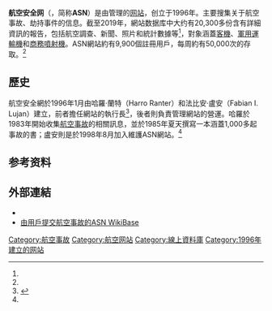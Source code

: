 {{refimprove|time=2011-10-14T09:26:23+00:00}}
{{NoteTA
|G1=IT
|1=zh-cn:商务喷气式飞机; zh-tw:商務噴射機
|2=zh-cn:首席执行官;zh-hk:行政總裁;zh-tw:執行長;zh-mo:行政總裁;
}}
{{Infobox website
|name            = 航空安全网
|native_name     = Aviation Safety Network
|native_name_lang= en
|url             = {{URL|https://aviation-safety.net/}}
|type            = [[数据库|数据库]]
|language        = [[英语|英语]]、[[法語|法語]]、[[德語|德語]]、[[西班牙語|西班牙語]]、[[荷蘭語|荷蘭語]]
|owner           = {{tsl|en|Flight Safety Foundation|飛行安全基金會}}
|author          = 哈羅·蘭特（Harro Ranter）<br>法比安·盧安（Fabian I. Lujan）
|launch_date     = {{Start date and age|1996|1}}
|current_status  = 活跃
}}

'''航空安全网'''（{{lang-en|Aviation Safety Network}}，简称'''ASN'''）是由{{tsl|en|Flight Safety Foundation|飛行安全基金會}}管理的[[网站|网站]]，创立于1996年。主要搜集关于航空事故、劫持事件的信息。截至2019年，網站数据库中大约有20,300多份含有詳細資訊的報告，包括航空調查、新聞、照片和統計數據等<ref name="auto"/>，對象涵蓋[[客機|客機]]、[[軍用運輸機|軍用運輸機]]和[[商務噴射機|商務噴射機]]。ASN網站約有9,900個註冊用戶，每周約有50,000次的存取。<ref name="auto"/>

== 歷史 ==
航空安全網於1996年1月由哈羅·蘭特（Harro Ranter）和法比安·盧安（Fabian I. Lujan）建立，前者擔任網站的執行長<ref>{{Cite web |title=2018年全球空難死亡人數急劇上升 |url=https://www.bbc.com/zhongwen/trad/world-46735955 |access-date=2021-05-20 |date=2019-01-02 |work=BBC News 中文 |language=zh-hant |quote=航空安全網絡首席執行官（CEO）哈羅·蘭特（Harro Ranter）表示，「如果事故發生概率跟10年前一樣...... |archive-date=2021-05-20 |archive-url=https://web.archive.org/web/20210520084831/https://www.bbc.com/zhongwen/trad/world-46735955 |dead-url=no }}</ref>，後者則負責管理網站的營運。哈羅於1983年開始收集[[航空事故|航空事故]]的相關訊息，並於1985年夏天撰寫一本涵蓋1,000多起事故的書；盧安則是於1998年8月加入維護ASN網站。<ref name="auto"/>

== 参考资料 ==
{{reflist|30em|refs=
<ref name="auto">{{Cite web |title=Aviation Safety Network > About ASN |url=https://aviation-safety.net/about/ |access-date=2021-05-20 |date=2016-07-04 |last=Ranter |first=Harro |work=Aviation Safety Network |language=en |archive-date=2017-10-07 |archive-url=https://web.archive.org/web/20171007143248/https://aviation-safety.net/about/ |dead-url=no }}</ref>
}}

== 外部連結 ==
*{{official website|https://aviation-safety.net/|航空安全網}}
*[http://aviation-safety.net/wikibase/ 由用戶提交航空事故的ASN WikiBase] {{Wayback|url=http://aviation-safety.net/wikibase/ |date=20190420003657 }}

{{website-stub}}
[[Category:航空事故|Category:航空事故]]
[[Category:航空网站|Category:航空网站]]
[[Category:線上資料庫|Category:線上資料庫]]
[[Category:1996年建立的网站|Category:1996年建立的网站]]